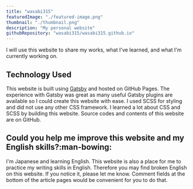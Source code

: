```yaml
---
title: "wasabi315"
featuredImage: "./featured-image.png"
thumbnail: "./thumbnail.png"
description: "My personal website"
githubRepository: "wasabi315/wasabi315.github.io"
---
```


I will use this website to share my works, what I've learned, and what I'm currently working on.

## Technology Used

This website is built using [Gatsby](https://www.gatsbyjs.org/) and hosted on GitHub Pages.
The experience with Gatsby was great as many useful Gatsby plugins are available so I could create this website with ease.
I used SCSS for styling and did not use any other CSS framework. I learned a lot about CSS and SCSS by building this website.
Source codes and contents of this website are on GitHub.

## Could you help me improve this website and my English skills?:man-bowing:

I'm Japanese and learning English. This website is also a place for me to practice my writing skills in English.
Therefore you may find broken English on this website. If you notice it, please let me know. Comment fields at the bottom of the article pages would be convenient for you to do that.

